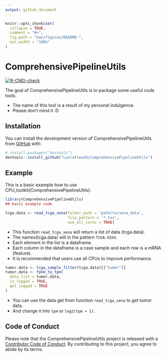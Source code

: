 ```yaml
---
output: github_document
---
```


<!-- README.md is generated from README.Rmd. Please edit that file -->

```r
knitr::opts_chunk$set(
  collapse = TRUE,
  comment = "#>",
  fig.path = "man/figures/README-",
  out.width = "100%"
)
```

# ComprehensivePipelineUtils

<!-- badges: start -->
[![R-CMD-check](https://github.com/Luolattee26/ComprehensivePipelineUtils/actions/workflows/R-CMD-check.yaml/badge.svg)](https://github.com/Luolattee26/ComprehensivePipelineUtils/actions/workflows/R-CMD-check.yaml)
<!-- badges: end -->

The goal of ComprehensivePipelineUtils is to package some useful code tools.

* The name of this tool is a result of my personal indulgence.
* Please don't mind it :D

## Installation

You can install the development version of ComprehensivePipelineUtils from [GitHub](https://github.com/) with:

``` r
# install.packages("devtools")
devtools::install_github("Luolattee26/ComprehensivePipelineUtils")
```

## Example

This is a basic example how to use CPU_toolkit(ComprehensivePipelineUtils):

```r
library(ComprehensivePipelineUtils)
## basic example code
```

```r
tcga.data <- read_tcga_xena(folder_path = 'path/to/xena_data',
                            file_pattern = '*.tsv',
                            use_all_cores = TRUE)
```

* This function `read_tcga_xena` will return a list of data (tcga.data).
* The names(tcga.data) will in the pattern `TCGA-XXXX`.
* Each element in the list is a dataframe.
* Each column in the dataframe is a case sample and each row is a mRNA (feature).
* It is recommended that users use all CPUs to improve performance.

```r
tumor.data <- tcga_sample_filter(tcga.data)[["tumor"]]
tumor.data <- fpkm_to_tpm(
  data_list = tumor.data,
  is_logged = TRUE,
  get_logged = TRUE
)
```

* You can use the data get from function `read_tcga_xena` to get tumor data.
* And change it into `tpm` or `log2(tpm + 1)`.

## Code of Conduct
  
  Please note that the ComprehensivePipelineUtils project is released with a [Contributor Code of Conduct](https://contributor-covenant.org/version/2/1/CODE_OF_CONDUCT.html). By contributing to this project, you agree to abide by its terms.
